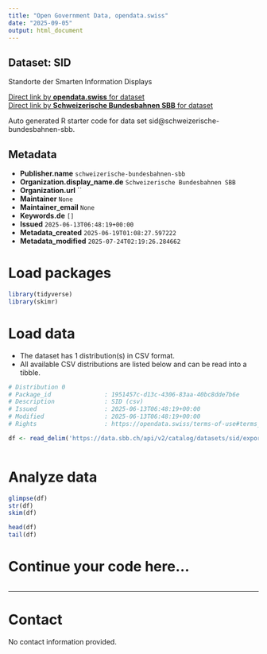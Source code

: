 ```yaml
---
title: "Open Government Data, opendata.swiss"
date: "2025-09-05"
output: html_document
---
```


## Dataset: SID

Standorte der Smarten Information Displays

[Direct link by **opendata.swiss** for dataset](https://opendata.swiss/de/dataset/sid1)<br>
[Direct link by **Schweizerische Bundesbahnen SBB** for dataset](https://data.sbb.ch/explore/dataset/sid/)

Auto generated R starter code for data set sid@schweizerische-bundesbahnen-sbb.

## Metadata

- **Publisher.name** `schweizerische-bundesbahnen-sbb`
- **Organization.display_name.de** `Schweizerische Bundesbahnen SBB`
- **Organization.url** ``
- **Maintainer** `None`
- **Maintainer_email** `None`
- **Keywords.de** `[]`
- **Issued** `2025-06-13T06:48:19+00:00`
- **Metadata_created** `2025-06-19T01:08:27.597222`
- **Metadata_modified** `2025-07-24T02:19:26.284662`


# Load packages

```r

library(tidyverse)
library(skimr)

```

# Load data

-   The dataset has 1 distribution(s) in CSV format.
-   All available CSV distributions are listed below and can be read into a tibble.

```r

# Distribution 0
# Package_id               : 1951457c-d13c-4306-83aa-40bc8dde7b6e
# Description              : SID (csv)
# Issued                   : 2025-06-13T06:48:19+00:00
# Modified                 : 2025-06-13T06:48:19+00:00
# Rights                   : https://opendata.swiss/terms-of-use#terms_by

df <- read_delim('https://data.sbb.ch/api/v2/catalog/datasets/sid/exports/csv?use_labels=true')



```

# Analyze data

```r

glimpse(df)
str(df)
skim(df)

head(df)
tail(df)

```

# Continue your code here...

```r

```

------------------------------------------------------------------------

# Contact

No contact information provided.
